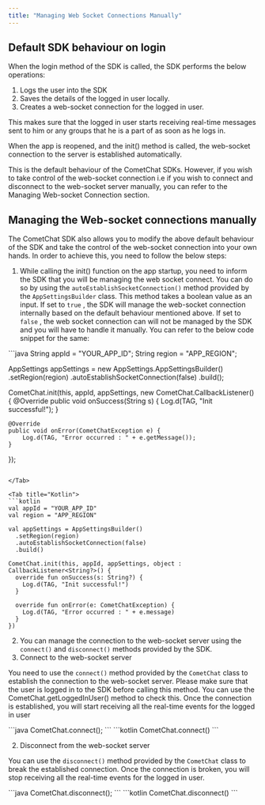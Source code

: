 ```yaml
---
title: "Managing Web Socket Connections Manually"
---
```




## Default SDK behaviour on login

When the login method of the SDK is called, the SDK performs the below operations:

1. Logs the user into the SDK
2. Saves the details of the logged in user locally.
3. Creates a web-socket connection for the logged in user.

This makes sure that the logged in user starts receiving real-time messages sent to him or any groups that he is a part of as soon as he logs in.

When the app is reopened, and the init() method is called, the web-socket connection to the server is established automatically.

This is the default behaviour of the CometChat SDKs. However, if you wish to take control of the web-socket connection i.e if you wish to connect and disconnect to the web-socket server manually, you can refer to the Managing Web-socket Connection section.

## Managing the Web-socket connections manually

The CometChat SDK also allows you to modify the above default behaviour of the SDK and take the control of the web-socket connection into your own hands. In order to achieve this, you need to follow the below steps:

1. While calling the init() function on the app startup, you need to inform the SDK that you will be managing the web socket connect. You can do so by using the `autoEstablishSocketConnection()` method provided by the `AppSettingsBuilder` class. This method takes a boolean value as an input. If set to `true` , the SDK will manage the web-socket connection internally based on the default behaviour mentioned above. If set to `false` , the web socket connection can will not be managed by the SDK and you will have to handle it manually. You can refer to the below code snippet for the same:

<Tabs>
<Tab title="Java">
```java
String appId = "YOUR_APP_ID";
String region = "APP_REGION";

AppSettings appSettings = new AppSettings.AppSettingsBuilder()
    .setRegion(region)
    .autoEstablishSocketConnection(false)
    .build();

CometChat.init(this, appId, appSettings, new CometChat.CallbackListener<String>() {
    @Override
    public void onSuccess(String s) {
        Log.d(TAG, "Init successful!");
    }

    @Override
    public void onError(CometChatException e) {
        Log.d(TAG, "Error occurred : " + e.getMessage());
    }
});
```

</Tab>

<Tab title="Kotlin">
```kotlin
val appId = "YOUR_APP_ID"
val region = "APP_REGION"

val appSettings = AppSettingsBuilder()
  .setRegion(region)
  .autoEstablishSocketConnection(false)
  .build()

CometChat.init(this, appId, appSettings, object : CallbackListener<String?>() {
  override fun onSuccess(s: String?) {
    Log.d(TAG, "Init successful!")
  }

  override fun onError(e: CometChatException) {
    Log.d(TAG, "Error occurred : " + e.message)
  }
})
```

</Tab>

</Tabs>

2. You can manage the connection to the web-socket server using the `connect()` and `disconnect()` methods provided by the SDK.
3. Connect to the web-socket server

You need to use the `connect()` method provided by the `CometChat` class to establish the connection to the web-socket server. Please make sure that the user is logged in to the SDK before calling this method. You can use the CometChat.getLoggedInUser() method to check this. Once the connection is established, you will start receiving all the real-time events for the logged in user

<Tabs>
<Tab title="Java">
```java
CometChat.connect();
```

</Tab>

<Tab title="Kotlin">
```kotlin
CometChat.connect()
```

</Tab>

</Tabs>

2. Disconnect from the web-socket server

You can use the `disconnect()` method provided by the `CometChat` class to break the established connection. Once the connection is broken, you will stop receiving all the real-time events for the logged in user.

<Tabs>
<Tab title="Java">
```java
CometChat.disconnect();
```

</Tab>

<Tab title="Kotlin">
```kotlin
CometChat.disconnect()
```

</Tab>

</Tabs>
